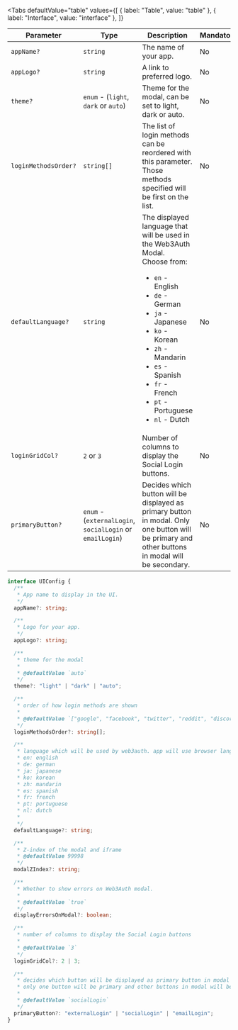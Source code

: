 
<Tabs
  defaultValue="table"
  values={[
    { label: "Table", value: "table" },
    { label: "Interface", value: "interface" },
  ]}
>

<TabItem value="table">

| Parameter            | Type                                                      | Description                                                                                                                                                                                                                                                                                                 | Mandatory | Default                                                                                                                                                     |
| -------------------- | --------------------------------------------------------- | ----------------------------------------------------------------------------------------------------------------------------------------------------------------------------------------------------------------------------------------------------------------------------------------------------------- | --------- | ----------------------------------------------------------------------------------------------------------------------------------------------------------- |
| `appName?`           | `string`                                                  | The name of your app.                                                                                                                                                                                                                                                                                       | No        | `Web3Auth`                                                                                                                                                  |
| `appLogo?`           | `string`                                                  | A link to preferred logo.                                                                                                                                                                                                                                                                                   | No        | [`web3auth-logo.svg`](https://images.web3auth.io/web3auth-logo.svg)                                                                                         |
| `theme?`             | `enum` - (`light`, `dark` or `auto`)                      | Theme for the modal, can be set to light, dark or auto.                                                                                                                                                                                                                                                     | No        | `light`                                                                                                                                                     |
| `loginMethodsOrder?` | `string[]`                                                | The list of login methods can be reordered with this parameter. Those methods specified will be first on the list.                                                                                                                                                                                          | No        | `["google", "facebook", "twitter", "reddit", "discord", "twitch", "apple", "line", "github", "kakao", "linkedin", "weibo", "wechat", "email_passwordless"]` |
| `defaultLanguage?`   | `string`                                                  | The displayed language that will be used in the Web3Auth Modal. <br/> Choose from: <ul><li>`en` - English</li><li>`de` - German</li><li>`ja` - Japanese</li><li>`ko` - Korean</li><li>`zh` - Mandarin</li><li>`es` - Spanish</li><li>`fr` - French</li><li>`pt` - Portuguese</li><li>`nl` - Dutch</li></ul> | No        | `en`: English                                                                                                                                               |
| `loginGridCol?`      | `2` or `3`                                                | Number of columns to display the Social Login buttons.                                                                                                                                                                                                                                                      | No        | `3`                                                                                                                                                         |
| `primaryButton?`     | `enum` - (`externalLogin`, `socialLogin` or `emailLogin`) | Decides which button will be displayed as primary button in modal. Only one button will be primary and other buttons in modal will be secondary.                                                                                                                                                            | No        | `socialLogin`                                                                                                                                               |

</TabItem>

<TabItem value="interface">

```ts
interface UIConfig {
  /**
   * App name to display in the UI.
   */
  appName?: string;

  /**
   * Logo for your app.
   */
  appLogo?: string;

  /**
   * theme for the modal
   *
   * @defaultValue `auto`
   */
  theme?: "light" | "dark" | "auto";

  /**
   * order of how login methods are shown
   *
   * @defaultValue `["google", "facebook", "twitter", "reddit", "discord", "twitch", "apple", "line", "github", "kakao", "linkedin", "weibo", "wechat", "email_passwordless"]`
   */
  loginMethodsOrder?: string[];

  /**
   * language which will be used by web3auth. app will use browser language if not specified. if language is not supported it will use "en"
   * en: english
   * de: german
   * ja: japanese
   * ko: korean
   * zh: mandarin
   * es: spanish
   * fr: french
   * pt: portuguese
   * nl: dutch
   *
   */
  defaultLanguage?: string;

  /**
   * Z-index of the modal and iframe
   * @defaultValue 99998
   */
  modalZIndex?: string;

  /**
   * Whether to show errors on Web3Auth modal.
   *
   * @defaultValue `true`
   */
  displayErrorsOnModal?: boolean;

  /**
   * number of columns to display the Social Login buttons
   *
   * @defaultValue `3`
   */
  loginGridCol?: 2 | 3;

  /**
   * decides which button will be displayed as primary button in modal
   * only one button will be primary and other buttons in modal will be secondary
   *
   * @defaultValue `socialLogin`
   */
  primaryButton?: "externalLogin" | "socialLogin" | "emailLogin";
}
```

</TabItem>

</Tabs>
